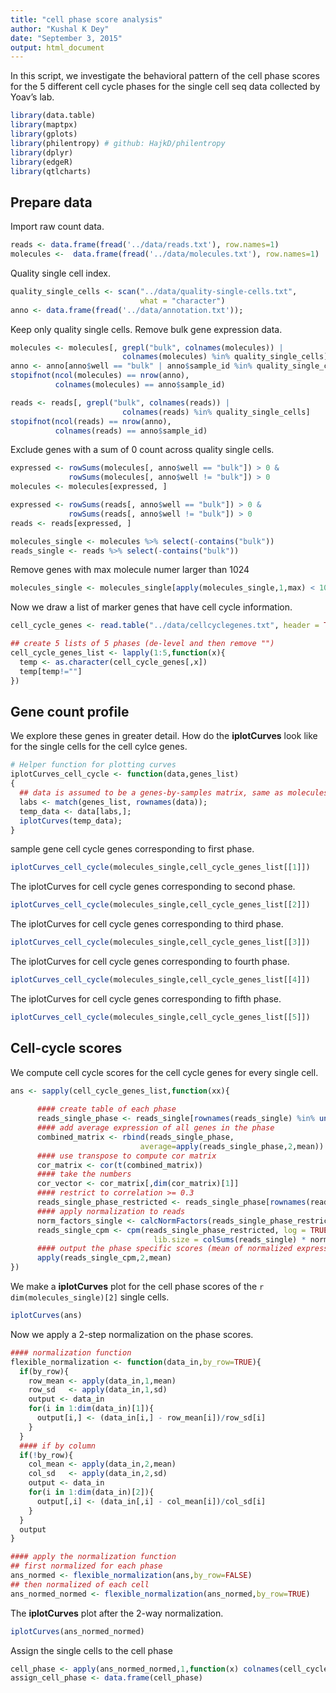 ```yaml
---
title: "cell phase score analysis"
author: "Kushal K Dey"
date: "September 3, 2015"
output: html_document
---
```


In this script, we investigate the behavioral pattern of the cell phase scores for the 5 different cell cycle phases for the single cell seq data collected by Yoav's lab.


```r
library(data.table)
library(maptpx)
library(gplots)
library(philentropy) # github: HajkD/philentropy
library(dplyr)
library(edgeR)
library(qtlcharts)
```

## Prepare data

Import raw count data. 

```r
reads <- data.frame(fread('../data/reads.txt'), row.names=1)
molecules <-  data.frame(fread('../data/molecules.txt'), row.names=1)
```

Quality single cell index.

```r
quality_single_cells <- scan("../data/quality-single-cells.txt",
                             what = "character")
anno <- data.frame(fread('../data/annotation.txt'));
```


Keep only quality single cells. Remove bulk gene expression data.

```r
molecules <- molecules[, grepl("bulk", colnames(molecules)) |
                         colnames(molecules) %in% quality_single_cells]
anno <- anno[anno$well == "bulk" | anno$sample_id %in% quality_single_cells, ]
stopifnot(ncol(molecules) == nrow(anno),
          colnames(molecules) == anno$sample_id)

reads <- reads[, grepl("bulk", colnames(reads)) |
                         colnames(reads) %in% quality_single_cells]
stopifnot(ncol(reads) == nrow(anno),
          colnames(reads) == anno$sample_id)
```


Exclude genes with a sum of 0 count across quality single cells.

```r
expressed <- rowSums(molecules[, anno$well == "bulk"]) > 0 &
             rowSums(molecules[, anno$well != "bulk"]) > 0
molecules <- molecules[expressed, ]

expressed <- rowSums(reads[, anno$well == "bulk"]) > 0 &
             rowSums(reads[, anno$well != "bulk"]) > 0
reads <- reads[expressed, ]

molecules_single <- molecules %>% select(-contains("bulk"))
reads_single <- reads %>% select(-contains("bulk"))
```

Remove genes with max molecule numer larger than 1024

```r
molecules_single <- molecules_single[apply(molecules_single,1,max) < 1024,];
```


Now we draw a list of marker genes that have cell cycle information.

```r
cell_cycle_genes <- read.table("../data/cellcyclegenes.txt", header = TRUE, sep="\t")

## create 5 lists of 5 phases (de-level and then remove "")
cell_cycle_genes_list <- lapply(1:5,function(x){
  temp <- as.character(cell_cycle_genes[,x])
  temp[temp!=""]
})
```


## Gene count profile

We explore these genes in greater detail. How do the **iplotCurves** look like for the single cells for the cell cylce genes. 

```r
# Helper function for plotting curves
iplotCurves_cell_cycle <- function(data,genes_list)
{
  ## data is assumed to be a genes-by-samples matrix, same as molecules_single
  labs <- match(genes_list, rownames(data));
  temp_data <- data[labs,];
  iplotCurves(temp_data);
}
```



sample gene cell cycle genes corresponding to first phase.

```r
iplotCurves_cell_cycle(molecules_single,cell_cycle_genes_list[[1]])
```

The iplotCurves for cell cycle genes corresponding to second phase.

```r
iplotCurves_cell_cycle(molecules_single,cell_cycle_genes_list[[2]])
```

The iplotCurves for cell cycle genes corresponding to third phase.

```r
iplotCurves_cell_cycle(molecules_single,cell_cycle_genes_list[[3]])
```

The iplotCurves for cell cycle genes corresponding to fourth phase.

```r
iplotCurves_cell_cycle(molecules_single,cell_cycle_genes_list[[4]])
```

The iplotCurves for cell cycle genes corresponding to fifth phase.

```r
iplotCurves_cell_cycle(molecules_single,cell_cycle_genes_list[[5]])
```


## Cell-cycle scores

We compute cell cycle scores for the cell cycle genes for every single cell.


```r
ans <- sapply(cell_cycle_genes_list,function(xx){
      
      #### create table of each phase
      reads_single_phase <- reads_single[rownames(reads_single) %in% unlist(xx) ,]
      #### add average expression of all genes in the phase
      combined_matrix <- rbind(reads_single_phase, 
                             average=apply(reads_single_phase,2,mean))
      #### use transpose to compute cor matrix
      cor_matrix <- cor(t(combined_matrix))
      #### take the numbers
      cor_vector <- cor_matrix[,dim(cor_matrix)[1]]
      #### restrict to correlation >= 0.3 
      reads_single_phase_restricted <- reads_single_phase[rownames(reads_single_phase) %in% names(cor_vector[cor_vector >= 0.3]),]
      #### apply normalization to reads
      norm_factors_single <- calcNormFactors(reads_single_phase_restricted, method = "TMM")
      reads_single_cpm <- cpm(reads_single_phase_restricted, log = TRUE,
                                lib.size = colSums(reads_single) * norm_factors_single)
      #### output the phase specific scores (mean of normalized expression levels in the phase)
      apply(reads_single_cpm,2,mean)
})


```


We make a **iplotCurves** plot for the cell phase scores of the `r dim(molecules_single)[2] ` single cells.


```r
iplotCurves(ans)
```


Now we apply a 2-step normalization on the phase scores. 

```r
#### normalization function
flexible_normalization <- function(data_in,by_row=TRUE){
  if(by_row){
    row_mean <- apply(data_in,1,mean)
    row_sd   <- apply(data_in,1,sd)
    output <- data_in
    for(i in 1:dim(data_in)[1]){
      output[i,] <- (data_in[i,] - row_mean[i])/row_sd[i]
    }
  }
  #### if by column
  if(!by_row){
    col_mean <- apply(data_in,2,mean)
    col_sd   <- apply(data_in,2,sd)
    output <- data_in
    for(i in 1:dim(data_in)[2]){
      output[,i] <- (data_in[,i] - col_mean[i])/col_sd[i]
    }
  }
  output
}

#### apply the normalization function
## first normalized for each phase
ans_normed <- flexible_normalization(ans,by_row=FALSE)
## then normalized of each cell
ans_normed_normed <- flexible_normalization(ans_normed,by_row=TRUE)

```

The **iplotCurves** plot after the 2-way normalization.

```r
iplotCurves(ans_normed_normed)
```

Assign the single cells to the cell phase

```r
cell_phase <- apply(ans_normed_normed,1,function(x) colnames(cell_cycle_genes)[which.max(x)])
assign_cell_phase <- data.frame(cell_phase)
```


